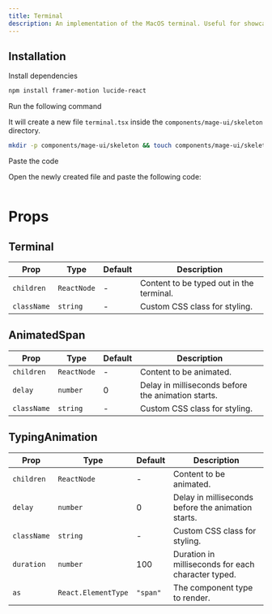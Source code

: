 ```yaml
---
title: Terminal
description: An implementation of the MacOS terminal. Useful for showcasing a command line interface.
---
```


<ComponentPreview name="skeleton-terminal--docs" />

## Installation

<Steps>
<Step>Install dependencies</Step>

```bash
npm install framer-motion lucide-react
```

<Step>Run the following command</Step>

It will create a new file `terminal.tsx` inside the `components/mage-ui/skeleton` directory.

```bash 
mkdir -p components/mage-ui/skeleton && touch components/mage-ui/skeleton/terminal.tsx
```

<Step>Paste the code</Step> 

Open the newly created file and paste the following code:

```jsx file=<rootDir>/mage-ui/skeleton/terminal.tsx

```
</Steps>


# Props

## Terminal

| Prop       | Type       | Default | Description                         |
|------------|-----------|---------|-------------------------------------|
| `children` | `ReactNode` | -       | Content to be typed out in the terminal. |
| `className` | `string`   | -       | Custom CSS class for styling.      |

## AnimatedSpan

| Prop       | Type       | Default | Description                                       |
|------------|-----------|---------|---------------------------------------------------|
| `children` | `ReactNode` | -       | Content to be animated.                          |
| `delay`    | `number`   | 0       | Delay in milliseconds before the animation starts. |
| `className` | `string`   | -       | Custom CSS class for styling.                    |

## TypingAnimation

| Prop       | Type               | Default | Description                                       |
|------------|--------------------|---------|---------------------------------------------------|
| `children` | `ReactNode`         | -       | Content to be animated.                          |
| `delay`    | `number`            | 0       | Delay in milliseconds before the animation starts. |
| `className` | `string`           | -       | Custom CSS class for styling.                    |
| `duration`  | `number`           | 100     | Duration in milliseconds for each character typed. |
| `as`       | `React.ElementType` | `"span"` | The component type to render.                   |



